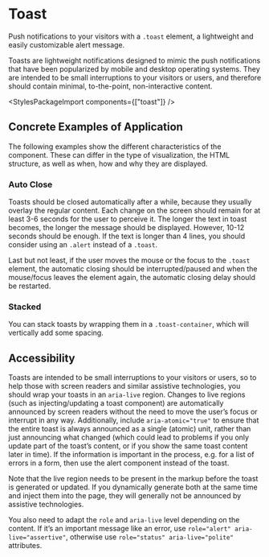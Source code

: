 
<Meta of={ToastStories} />

# Toast

<div className="lead">
  Push notifications to your visitors with a <code>.toast</code> element, a lightweight and easily
  customizable alert message.
</div>

Toasts are lightweight notifications designed to mimic the push notifications that have been popularized by mobile and desktop operating systems.
They are intended to be small interruptions to your visitors or users, and therefore should contain minimal, to-the-point, non-interactive content.

<Canvas of={ToastStories.Default} />
<div className="hide-col-default">
  <Controls of={ToastStories.Default} />
</div>

<StylesPackageImport components={["toast"]} />

## Concrete Examples of Application

The following examples show the different characteristics of the component. These can differ in the type of visualization, the HTML structure, as well as when, how and why they are displayed.

### Auto Close

<Canvas of={ToastStories.AutoClose} />

Toasts should be closed automatically after a while, because they usually overlay the regular content.
Each change on the screen should remain for at least 3-6 seconds for the user to perceive it.
The longer the text in toast becomes, the longer the message should be displayed. However, 10-12 seconds should be enough.
If the text is longer than 4 lines, you should consider using an `.alert` instead of a `.toast`.

Last but not least, if the user moves the mouse or the focus to the `.toast` element, the automatic closing should be interrupted/paused and when the mouse/focus leaves the element again, the automatic closing delay should be restarted.

### Stacked

You can stack toasts by wrapping them in a `.toast-container`, which will vertically add some spacing.

<Canvas of={ToastStories.Stacked} />

## Accessibility

Toasts are intended to be small interruptions to your visitors or users, so to help those with screen readers and similar assistive technologies, you should wrap your toasts in an `aria-live` region. Changes to live regions (such as injecting/updating a toast component) are automatically announced by screen readers without the need to move the user’s focus or interrupt in any way. Additionally, include `aria-atomic="true"` to ensure that the entire toast is always announced as a single (atomic) unit, rather than just announcing what changed (which could lead to problems if you only update part of the toast’s content, or if you show the same toast content later in time). If the information is important in the process, e.g. for a list of errors in a form, then use the
<LinkTo kind="components-alert" story="docs">alert component</LinkTo> instead of the toast.

Note that the live region needs to be present in the markup before the toast is generated or updated. If you dynamically generate both at the same time and inject them into the page, they will generally not be announced by assistive technologies.

You also need to adapt the `role` and `aria-live` level depending on the content. If it’s an important message like an error, use `role="alert" aria-live="assertive"`, otherwise use `role="status" aria-live="polite"` attributes.
